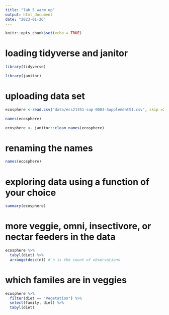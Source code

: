 ```yaml
---
title: "lab 5 warm up"
output: html_document
date: "2023-01-26"
---
```


```r
knitr::opts_chunk$set(echo = TRUE)
```

# loading tidyverse and janitor
```r
library(tidyverse)
```
```r
library(janitor)
```
# uploading data set
```r
ecosphere <-read.csv("data/ecs21351-sup-0003-SupplementS1.csv", skip =2)
```

```r
names(ecosphere)
```
```r
ecosphere <- janitor::clean_names(ecosphere)
```
# renaming the names
```r
names(ecosphere)
```

# exploring data using a function of your choice
```r
summary(ecosphere)
```
# more veggie, omni, insectivore, or nectar feeders in the data
```r
ecosphere %>% 
  tabyl(diet) %>% 
  arrange(desc(n)) # n is the count of observations
``` 

# which familes are in veggies
```r
ecosphere %>% 
  filter(diet == "Vegetation") %>% 
  select(family, diet) %>% 
  tabyl(diet)

```



